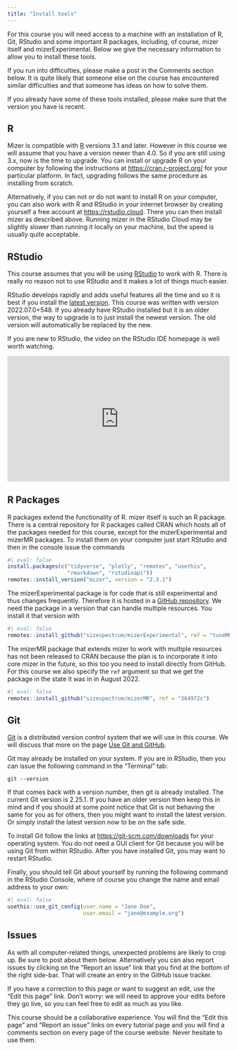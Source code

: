 ```yaml
---
title: "Install tools"
---
```


For this course you will need access to a machine with an installation of R, Git, RStudio and some important R packages, including, of course, mizer itself and mizerExperimental. Below we give the necessary information to allow you to install these tools.

If you run into difficulties, please make a post in the Comments section below. It is quite likely that someone else on the course has encountered similar difficulties and that someone has ideas on how to solve them.

If you already have some of these tools installed, please make sure that the version you have is recent.

## R

Mizer is compatible with [R](https://www.r-project.org/) versions 3.1 and later. However in this course we will assume that you have a version newer than 4.0. So if you are still using 3.x, now is the time to upgrade. You can install or upgrade R on your computer by following the instructions at <https://cran.r-project.org/> for your particular platform. In fact, upgrading follows the same procedure as installing from scratch.

Alternatively, if you can not or do not want to install R on your computer, you can also work with R and RStudio in your internet browser by creating yourself a free account at <https://rstudio.cloud>. There you can then install mizer as described above. Running mizer in the RStudio Cloud may be slightly slower than running it locally on your machine, but the speed is usually quite acceptable.

## RStudio

This course assumes that you will be using [RStudio](https://www.rstudio.com/products/rstudio/) to work with R. There is really no reason not to use RStudio and it makes a lot of things much easier.

RStudio develops rapidly and adds useful features all the time and so it is best if you install the [latest version](https://www.rstudio.com/products/rstudio/download/preview/). This course was written with version 2022.07.0+548. If you already have RStudio installed but it is an older version, the way to upgrade is to just install the newest version. The old version will automatically be replaced by the new.

If you are new to RStudio, the video on the RStudio IDE homepage is well worth watching.

```{=html}
<div class="wistia_responsive_padding" style="padding:56.25% 0 0 0;position:relative;">
  <div class="wistia_responsive_wrapper" style="height:100%;left:0;position:absolute;top:0;width:100%;">
    <iframe allowfullscreen class="wistia_embed" frameborder="0" height="100%" id="wistia_embed" name="wistia_embed" scrolling="no" src="https://fast.wistia.net/embed/iframe/520zbd3tij?videoFoam=true" title="RStudio IDE Overview Video" width="100%"></iframe>
  </div>
</div>
<script async src="https://fast.wistia.net/assets/external/E-v1.js">
</script>
```
## R Packages

R packages extend the functionality of R. mizer itself is such an R package. There is a central repository for R packages called CRAN which hosts all of the packages needed for this course, except for the mizerExperimental and mizerMR packages. To install them on your computer just start RStudio and then in the console issue the commands

```r
#| eval: false
install.packages(c("tidyverse", "plotly", "remotes", "usethis",
                   "rmarkdown", "rstudioapi"))
remotes::install_version("mizer", version = "2.3.1")
```

The mizerExperimental package is for code that is still experimental and thus changes frequently. Therefore it is hosted in a [GitHub repository](https://github.com/sizespectrum/mizerExperimental). We need the package in a version that can handle multiple resources. You install it that version with

```r
#| eval: false
remotes::install_github("sizespectrum/mizerExperimental", ref = "tuneMR")
```

The mizerMR package that extends mizer to work with multiple resources has not been released to CRAN because the plan is to incorporate it into core mizer in the future, so this too you need to install directly from GitHub. For this course we also specify the `ref` argument so that we get the package in the state it was in in August 2022.

```r
#| eval: false
remotes::install_github("sizespectrum/mizerMR", ref = "364972c")

```

## Git

[Git](https://git-scm.com/) is a distributed version control system that we will use in this course. We will discuss that more on the page [Use Git and GitHub](use-git-and-github.qmd).

Git may already be installed on your system. If you are in RStudio, then you can issue the following command in the "Terminal" tab:

    git --version

If that comes back with a version number, then git is already installed. The current Git version is 2.25.1. If you have an older version then keep this in mind and if you should at some point notice that Git is not behaving the same for you as for others, then you might want to install the latest version. Or simply install the latest version now to be on the safe side.

To install Git follow the links at <https://git-scm.com/downloads> for your operating system. You do not need a GUI client for Git because you will be using Git from within RStudio. After you have installed Git, you may want to restart RStudio.

Finally, you should tell Git about yourself by running the following command in the RStudio Console, where of course you change the name and email address to your own:

```r
#| eval: false
usethis::use_git_config(user.name = "Jane Doe", 
                        user.email = "jane@example.org")
```


## Issues

As with all computer-related things, unexpected problems are likely to crop up. Be sure to post about them below. Alternatively you can also report issues by clicking on the "Report an issue" link that you find at the bottom of the right side-bar. That will create an entry in the GitHub issue tracker.

If you have a correction to this page or want to suggest an edit, use the "Edit this page" link. Don't worry: we will need to approve your edits before they go live, so you can feel free to edit as much as you like.

This course should be a collaborative experience. You will find the "Edit this page" and "Report an issue" links on every tutorial page and you will find a comments section on every page of the course website. Never hesitate to use them.
